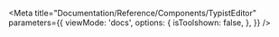 


<Meta
    title="Documentation/Reference/Components/TypistEditor"
    parameters={{
        viewMode: 'docs',
        options: {
            isToolshown: false,
        },
    }}
/>

<MarkdownRenderer markdown={rawTypistEditor} />

<ArgsTable of={TypistEditor} />
